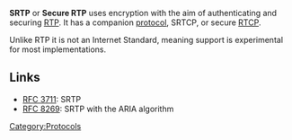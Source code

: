 {{Wikipedia|Secure Real-time Transport Protocol}}
'''SRTP''' or '''Secure RTP''' uses encryption with the aim of authenticating and securing [[RTP]]. It has a companion [[protocol]], SRTCP, or secure [[RTCP]].

Unlike RTP it is not an {{IETF}} Internet Standard, meaning support is experimental for most implementations.

== Links ==
* [https://tools.ietf.org/html/rfc3711 RFC 3711]: SRTP
* [https://tools.ietf.org/html/rfc8269 RFC 8269]: SRTP with the ARIA algorithm

[[Category:Protocols]]